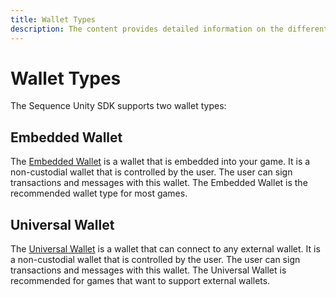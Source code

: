 ```yaml
---
title: Wallet Types
description: The content provides detailed information on the different wallet types available in the Sequence Unity SDK.
---
```


# Wallet Types

The Sequence Unity SDK supports two wallet types:

## Embedded Wallet

The [Embedded Wallet](/sdk/headless-wallet) is a wallet that is embedded into your game. It is a non-custodial wallet that is controlled by the user. The user can sign transactions and messages with this wallet. The Embedded Wallet is the recommended wallet type for most games.

## Universal Wallet

The [Universal Wallet](/sdk/typescript/guides/frontend/connect-wallet) is a wallet that can connect to any external wallet. It is a non-custodial wallet that is controlled by the user. The user can sign transactions and messages with this wallet. The Universal Wallet is recommended for games that want to support external wallets. 